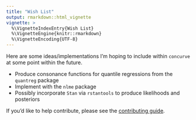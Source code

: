 ```yaml
---
title: "Wish List"
output: rmarkdown::html_vignette
vignette: >
  %\VignetteIndexEntry{Wish List}
  %\VignetteEngine{knitr::rmarkdown}
  %\VignetteEncoding{UTF-8}
---
```


Here are some ideas/implementations I'm hoping to include within `concurve` at some point within the future. 

* Produce consonance functions for quantile regressions from the `quantreg` package
* Implement with the `nlme` package 
* Possibly incorporate `Stan` via `rstantools` to produce likelihoods and posteriors

If you'd like to help contribute, please see the [contributing guide](docs/CONTRIBUTING.html).

